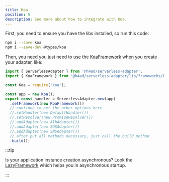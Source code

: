 ---
title: Koa
position: 5
description: See more about how to integrate with Koa.
---

First, you need to ensure you have the libs installed, so run this code:

```bash
npm i --save koa
npm i --save-dev @types/koa
```

Then, you need you just need to use the [KoaFramework](../../api/Frameworks/KoaFramework) when you create your adapter, like:

```ts title="index.ts"
import { ServerlessAdapter } from '@h4ad/serverless-adapter';
import { KoaFramework } from '@h4ad/serverless-adapter/lib/frameworks/koa';

const Koa = require('koa');

const app = new Koa();
export const handler = ServerlessAdapter.new(app)
  .setFramework(new KoaFramework())
  // continue to set the other options here.
  //.setHandler(new DefaultHandler())
  //.setResolver(new PromiseResolver())
  //.addAdapter(new AlbAdapter())
  //.addAdapter(new SQSAdapter())
  //.addAdapter(new SNSAdapter())
  // after put all methods necessary, just call the build method.
  .build();
```

:::tip

Is your application instance creation asynchronous? Look the [LazyFramework](./lazy) which helps you in asynchronous startup.

:::


